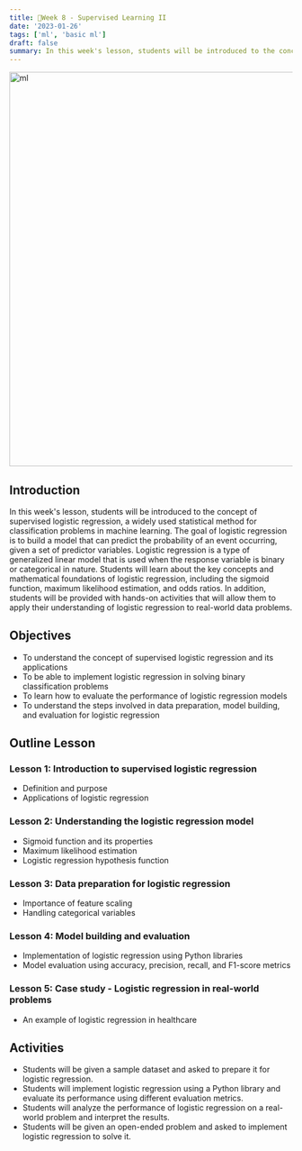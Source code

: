 ```yaml
---
title: 📘Week 8 - Supervised Learning II
date: '2023-01-26'
tags: ['ml', 'basic ml']
draft: false
summary: In this week's lesson, students will be introduced to the concept of supervised logistic regression, a widely used statistical method for classification problems in machine learning.
---
```


<div className="grid place-items-center">
  <img
    className="inline rounded-lg"
    src="https://i.pinimg.com/originals/c3/2a/9c/c32a9c330e742d3e7eec31695d7059d5.gif"
    alt="ml"
    width="700"
    height="700"
  />
</div>

## Introduction

In this week's lesson, students will be introduced to the concept of supervised logistic regression, a widely used statistical method for classification problems in machine learning. The goal of logistic regression is to build a model that can predict the probability of an event occurring, given a set of predictor variables. Logistic regression is a type of generalized linear model that is used when the response variable is binary or categorical in nature. Students will learn about the key concepts and mathematical foundations of logistic regression, including the sigmoid function, maximum likelihood estimation, and odds ratios. In addition, students will be provided with hands-on activities that will allow them to apply their understanding of logistic regression to real-world data problems.

## Objectives

- To understand the concept of supervised logistic regression and its applications
- To be able to implement logistic regression in solving binary classification problems
- To learn how to evaluate the performance of logistic regression models
- To understand the steps involved in data preparation, model building, and evaluation for logistic regression

## Outline Lesson

### Lesson 1: Introduction to supervised logistic regression
- Definition and purpose
- Applications of logistic regression

### Lesson 2: Understanding the logistic regression model
- Sigmoid function and its properties
- Maximum likelihood estimation
- Logistic regression hypothesis function

### Lesson 3: Data preparation for logistic regression
- Importance of feature scaling
- Handling categorical variables

### Lesson 4: Model building and evaluation
- Implementation of logistic regression using Python libraries
- Model evaluation using accuracy, precision, recall, and F1-score metrics

### Lesson 5: Case study - Logistic regression in real-world problems
- An example of logistic regression in healthcare

## Activities

- Students will be given a sample dataset and asked to prepare it for logistic regression.
- Students will implement logistic regression using a Python library and evaluate its performance using different evaluation metrics.
- Students will analyze the performance of logistic regression on a real-world problem and interpret the results.
- Students will be given an open-ended problem and asked to implement logistic regression to solve it.